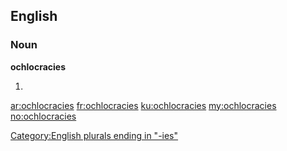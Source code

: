 ==English==

===Noun===
'''ochlocracies'''

# {{plural of|ochlocracy}}

[[Category:English plurals ending in "-ies"]]

[[ar:ochlocracies]]
[[fr:ochlocracies]]
[[ku:ochlocracies]]
[[my:ochlocracies]]
[[no:ochlocracies]]
